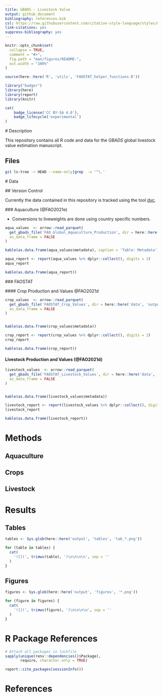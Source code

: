 ```yaml
---
title: GBADS - Livestock Value 
output: github_document
bibliography: references.bib
csl: https://raw.githubusercontent.com/citation-style-language/styles/master/chicago-fullnote-bibliography.csl
link-citations: yes
suppress-bibliography: yes
---
```


<!-- README.md is generated from README.Rmd. Please edit that file -->

```r
knitr::opts_chunk$set(
  collapse = TRUE,
  comment = "#>",
  fig.path = "man/figures/README-",
  out.width = "100%"
)

source(here::here('R', 'utils', 'FAOSTAT_helper_functions.R'))
```

```r
library("badger")
library(here)
library(report)
library(knitr)
``` 

```r
cat(
    badge_license('CC BY-SA 4.0'), 
	badge_lifecycle('experimental')
)
```



 # Description
 
 This repository contains all R code and data for the *GBADS* global livestock 
 value estimation manuscript. 

## Files 
```bash
git ls-tree -r HEAD --name-only|grep  -v '^\.'
```
 
 
 
 # Data 
 
 ## Version Control 
 
 Currently the data contained in this repository is tracked using the 
 tool [dvc](https://dvc.org/). 
 
 ### Aquaculture (@FAO2021e)
 
 * Conversions to liveweights are done using country specific numbers. 
 
 
```r
aqua_values  <- arrow::read_parquet(
  get_gbads_file('FAO_Global_Aquaculture_Production', dir = here::here('data', 'output', 'FAO')), 
  as_data_frame = FALSE
)

kable(as.data.frame(aqua_values$metadata), caption = 'Table: Metadata')
```

```r
aqua_report <- report(aqua_values %>% dplyr::collect(), digits = 2)
aqua_report
```

```r
kable(as.data.frame(aqua_report))
```
 

 
 
 ### FAOSTAT 
 
 
 #### Crop Production and Values @FAO2021d
 
```r
crop_values  <- arrow::read_parquet(
  get_gbads_file('FAOSTAT_Crop_Values', dir = here::here('data', 'output', 'FAOSTAT')), 
  as_data_frame = FALSE
)


kable(as.data.frame(crop_values$metadata))
```

```r
crop_report <- report(crop_values %>% dplyr::collect(), digits = 2)
crop_report
```

```r
kable(as.data.frame(crop_report))
```

#### Livestock Production and Values  (@FAO2021d)

```r
livestock_values  <- arrow::read_parquet(
  get_gbads_file('FAOSTAT_Livestock_Values', dir = here::here('data', 'output', 'FAOSTAT')), 
  as_data_frame = FALSE
)


kable(as.data.frame(livestock_values$metadata))
```

```r
livestock_report <- report(livestock_values %>% dplyr::collect(), digits = 2)
livestock_report
```

```r
kable(as.data.frame(livestock_report))
```

 
# Methods

<!--- Add diagrams of the workflow ---> 
 
## Aquaculture




 
## Crops 


 
 
## Livestock 
 
 
# Results
 
 <!--- Add automated results to this section --->
 
## Tables  

```r
tables <- Sys.glob(here::here('output', 'tables', 'tab_*.png'))

for (table in tables) {
  cat(
    '![](', trimws(table), ')\n\n\n\n', sep = ''
  )
}

```



## Figures  

```r

figures <- Sys.glob(here::here('output', 'figures', '*.png'))

for (figure in figures) {
  cat(
    '![](', trimws(figure), ')\n\n\n\n', sep = ''
  )
}

```



# R Package References

```r
# Attach all packages in lockfile
sapply(unique(renv::dependencies()$Package), 
       require, character.only = TRUE)
```


```r
report::cite_packages(sessionInfo())
```


 
# References

<div id="refs"></div>
